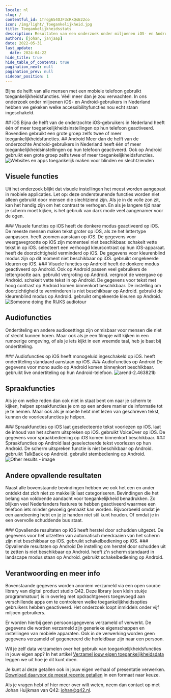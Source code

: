 ```yaml
---
locale: nl
slug: /
contentful_id: 1Trqg654OJF3cRkQsE22co
icon: /img/light/_Toegankelijkheid.jpg
title: Toegankelijkheidsstats
description: Resultaten van een onderzoek onder miljoenen iOS- en Android-gebruikers waarin is onderzocht welke toegankelijkheidsfuncties nou echt staan ingeschakeld.
authors: [johan, janjaap]
date: 2022-05-31
last_update:
  date: 2024-04-22
hide_title: true
hide_table_of_contents: true
pagination_next: null
pagination_prev: null
sidebar_position: 1
---
```


<Hero
  title="Stats over toegankelijkheid"
/>

Bijna de helft van alle mensen met een mobiele telefoon gebruikt toegankelijkheidsfuncties. Véél meer dan je zou verwachten. In ons onderzoek onder miljoenen iOS- en Android-gebruikers in Nederland hebben we gekeken welke accessibilityfuncties nou echt staan ingeschakeld.

<TwoColumnBlock>
  <LeftColumn>
    <ColumnRow>
      <TextBlock showBackgroundColor={false}>
        ## iOS
      </TextBlock>
    </ColumnRow>
    <ColumnRow>
      <PercentageBlock
        metrics={[
          { title: 'At least one feature on iOS', number: 45, isPercentage: true }
        ]}>
        Bijna de helft van de onderzochte iOS-gebruikers in Nederland heeft één of meer toegankelijkheids­instellingen op hun telefoon geactiveerd.
      </PercentageBlock>
    </ColumnRow>
    <ColumnRow>
      <PercentageBlock
        metrics={[
          { title: 'At least one feature on iOS', number: 15, isPercentage: true }
        ]}>
        Bovendien gebruikt een grote groep zelfs twee of meer toegankelijkheidsfuncties.
      </PercentageBlock>
    </ColumnRow>
  </LeftColumn>
  <RightColumn>
    <ColumnRow>
      <TextBlock showBackgroundColor={false}>
        ## Android
      </TextBlock>
    </ColumnRow>
    <ColumnRow>
      <PercentageBlock
        metrics={[
          { title: 'At least 1 feature on Android', key: 'android-accessibility_features-1+', isPercentage: true }
        ]}>
        Meer dan de helft van de onderzochte Android-gebruikers in Nederland heeft één of meer toegankelijkheids­instellingen op hun telefoon geactiveerd.
      </PercentageBlock>
    </ColumnRow>
    <ColumnRow>
      <PercentageBlock
        metrics={[
          { title: 'At least two features on Android', key: 'android-accessibility_features-2+', isPercentage: true }
        ]}>
        Ook op Android gebruikt een grote groep zelfs twee of meer toegankelijkheidsfuncties.
      </PercentageBlock>
    </ColumnRow>
  </RightColumn>
</TwoColumnBlock>

<Image src="/img/light/Websites-en-apps-toegankelijk-maken-voor-blinden-en-slechtzienden.c6c8901.png" alt="Websites en apps toegankelijk maken voor blinden en slechtzienden"/>

## Visuele functies

Uit het onderzoek blijkt dat visuele instellingen het meest worden aangepast in mobiele applicaties. Let op: deze ondersteunende functies worden niet alleen gebruikt door mensen die slechtziend zijn. Als je in de volle zon zit, kan het handig zijn om het contrast te verhogen. En als je langere tijd naar je scherm moet kijken, is het gebruik van dark mode veel aangenamer voor de ogen.

<TwoColumnBlock>
  <LeftColumn>
    <ColumnRow>
      <TextBlock showBackgroundColor={false}>
        ### Visuele functies op iOS
      </TextBlock>
    </ColumnRow>
    <ColumnRow>
      <PercentageBlock
        metrics={[
          { title: 'Donkere modus', key: 'ios-preference_ui_style-dark', isPercentage: true }
        ]}
        label="Meer over donkere modus"
        url="/nl/stats/donkere-modus">
        heeft de donkere modus geactiveerd op iOS.
      </PercentageBlock>
    </ColumnRow>
    <ColumnRow>
      <PercentageBlock
        metrics={[
          { title: 'Verkleinde tekst', key: 'ios-custom_content_size-smaller', isPercentage: true },
          { title: 'Normale tekstgrootte', key: 'ios-custom_content_size-default', isPercentage: true },
          { title: 'Vergrootte tekst', key: 'ios-custom_content_size-larger', isPercentage: true }
        ]}
        label="Meer over lettergrootte"
        url="/nl/stats/lettergrootte">
        De meeste mensen maken tekst groter op iOS, als ze het lettertype aanpassen.
      </PercentageBlock>
    </ColumnRow>
    <ColumnRow>
      <PercentageBlock
        metrics={[
          { title: 'Scherm inzoomen', key: 'ios-screen_zoomed-true', isPercentage: true }
        ]}
        label="Meer over zoomen"
        url="/nl/stats/zoom">
        heeft zoomen aanstaan op iOS.
      </PercentageBlock>
    </ColumnRow>
    <ColumnRow>
      <TextBlock showBackgroundColor={true}>
        De gegevens voor weergavegrootte op iOS zijn momenteel niet beschikbaar.
        <CustomLink
          url="/nl/stats/weergavegrootte"
          label="Meer over weergavegrootte"
          external={false}
        />
      </TextBlock>
    </ColumnRow>
    <ColumnRow>
      <PercentageBlock
        metrics={[
          { title: 'Vette tekst', key: 'ios-accessibility_is_bold_text_enabled-true', isPercentage: true }
        ]}
        label="Meer over vette tekst"
        url="/nl/stats/vette-tekst">
        schakelt vette tekst in op iOS.
      </PercentageBlock>
    </ColumnRow>
    <ColumnRow>
      <PercentageBlock
        metrics={[
          { title: 'Color contrast', key: 'ios-accessibility_is_darker_system_colors_enabled-true', isPercentage: true }
        ]}
        label="Meer over kleurcontrast"
        url="/nl/stats/verhoogd-contrast">
        selecteert een verhoogd kleurcontrast op hun iOS-apparaat.
      </PercentageBlock>
    </ColumnRow>
    <ColumnRow>
      <PercentageBlock
        metrics={[
          { title: 'iOS - transparency metric', key: 'ios-accessibility_is_reduce_transparency_enabled-true', isPercentage: true }
        ]}
        label="Meer over doorzichtigheid"
        url="/nl/stats/verminderde-transparantie">
        heeft de doorzichtigheid verminderd op iOS.
      </PercentageBlock>
    </ColumnRow>
    <ColumnRow>
      <TextBlock showBackgroundColor={true}>
        De gegevens voor kleurenblind modus zijn op dit moment niet beschikbaar op iOS.
        <CustomLink
          url="/nl/stats/kleurblind-modus"
          label="Meer over kleurenblind modus"
          external={false}
        />
      </TextBlock>
    </ColumnRow>
    <ColumnRow>
      <PercentageBlock
        metrics={[
          { title: 'iOS - invert colors metric', key: 'ios-accessibility_is_invert_colors_enabled-true', isPercentage: true }
        ]}
        label="Meer over kleuren omkeren"
        url="/nl/stats/kleuren-omkeren">
        gebruikt omgekeerde kleuren op iOS.
      </PercentageBlock>
    </ColumnRow>
  </LeftColumn>
  <RightColumn>
    <ColumnRow>
      <TextBlock showBackgroundColor={false}>
        ### Visuele functies op Android
      </TextBlock>
    </ColumnRow>
    <ColumnRow>
      <PercentageBlock
        metrics={[
          { title: 'Donkere modus', key: 'android-preference_is_nightmode_enabled-true', isPercentage: true }
        ]}
        label="Meer over donkere modus"
        url="/nl/stats/donkere-modus">
        heeft de donkere modus geactiveerd op Android.
      </PercentageBlock>
    </ColumnRow>
    <ColumnRow>
      <PercentageBlock
        metrics={[
          { title: 'Normale tekstgrootte', key: 'android-default_screen_font_scale-true', isPercentage: true },
          { title: 'Vergrootte tekst', key: 'android-screen_font_scale_default_comparison-bigger', isPercentage: true },
          { title: 'Verkleinde tekst', key: 'android-screen_font_scale_default_comparison-smaller', isPercentage: true }
        ]}
        label="Meer over lettergrootte"
        url="/nl/stats/lettergrootte">
        Ook op Android passen veel gebruikers de lettergrootte aan.
      </PercentageBlock>
    </ColumnRow>
    <ColumnRow>
      <PercentageBlock
        metrics={[
          { title: 'Vergroting', key: 'android-accessibility_is_magnification_enabled-true', isPercentage: true }
        ]}
        label="Meer over zoomen"
        url="/nl/stats/zoom">
        gebruikt vergroting op Android.
      </PercentageBlock>
    </ColumnRow>
    <ColumnRow>
      <PercentageBlock
        metrics={[
          { title: 'Weergavegrootte', key: 'android-screen_display_scale_default_comparison-bigger', isPercentage: true }
        ]}
        label="Meer over weergavegrootte"
        url="/nl/stats/weergavegrootte">
        vergroot de weergave op Android.
      </PercentageBlock>
    </ColumnRow>
    <ColumnRow>
      <PercentageBlock
        metrics={[
          { title: 'Vette tekst', key: 'android-preference_font_weight_adjustment-300', isPercentage: true }
        ]}
        label="Meer over vette tekst"
        url="/nl/stats/vette-tekst">
        schakelt vette tekst in op Android.
      </PercentageBlock>
    </ColumnRow>
    <ColumnRow>
      <TextBlock showBackgroundColor={true}>
        De gegevens voor tekst met hoog contrast op Android komen binnenkort beschikbaar.
        <CustomLink
          url="/nl/stats/verhoogd-contrast"
          label="Meer over kleurcontrast"
          external={false}
        />
      </TextBlock>
    </ColumnRow>
    <ColumnRow>
      <TextBlock showBackgroundColor={true}>
        De instelling om doorzichtigheid te verminderen is niet beschikbaar op Android.
        <CustomLink
          url="/nl/stats/verminderde-transparantie"
          label="Meer over doorzichtigheid"
          external={false}
        />
      </TextBlock>
    </ColumnRow>
    <ColumnRow>
      <PercentageBlock
        metrics={[
          { title: 'Kleurenblind modus', key: 'android-accessibility_is_color_blind_mode_enabled-true', isPercentage: true }
        ]}
        label="Meer over kleurenblind modus"
        url="/nl/stats/kleurblind-modus">
        gebruikt de kleurenblind modus op Android.
      </PercentageBlock>
    </ColumnRow>
    <ColumnRow>
      <PercentageBlock
        metrics={[
          { title: 'Android - invert colors metric', key: 'android-accessibility_is_color_inversion_enabled-true', isPercentage: true }
        ]}
        label="Meer over kleuren omkeren"
        url="/nl/stats/kleuren-omkeren">
        gebruikt omgekeerde kleuren op Android.
      </PercentageBlock>
    </ColumnRow>
  </RightColumn>
</TwoColumnBlock>

<Image src="/img/light/rijks-tour2.6d50992.jpg" alt="Someone doing the RIJKS audiotour"/>

## Audiofuncties

Ondertiteling en andere audiosettings zijn onmisbaar voor mensen die niet of slecht kunnen horen. Maar ook als je een filmpje wilt kijken in een rumoerige omgeving, of als je iets kijkt in een vreemde taal, heb je baat bij ondertiteling.


<TwoColumnBlock>
  <LeftColumn>
    <ColumnRow>
      <TextBlock showBackgroundColor={false}>
        ### Audiofuncties op iOS
      </TextBlock>
    </ColumnRow>
    <ColumnRow>
      <PercentageBlock
        metrics={[
          { title: 'iOS - mono audio metric', key: 'ios-accessibility_is_mono_audio_enabled-true', isPercentage: true }
        ]}
        label="Meer over monogeluid"
        url="/nl/stats/mono-audio">
        heeft monogeluid ingeschakeld op iOS.
      </PercentageBlock>
    </ColumnRow>
    <ColumnRow>
      <PercentageBlock
        metrics={[
          { title: 'iOS - closed captions metric', key: 'ios-accessibility_is_closed_captioning_enabled-true', isPercentage: true }
        ]}
        label="Meer over ondertiteling"
        url="/nl/stats/ondertiteling">
        heeft ondertiteling standaard aanstaan op iOS.
      </PercentageBlock>
    </ColumnRow>
  </LeftColumn>
  <RightColumn>
    <ColumnRow>
      <TextBlock showBackgroundColor={false}>
        ### Audiofuncties op Android
      </TextBlock>
    </ColumnRow>
    <ColumnRow>
      <TextBlock showBackgroundColor={true}>
        De gegevens voor mono audio op Android komen binnenkort beschikbaar.
        <CustomLink
          url="/nl/stats/mono-audio"
          label="Meer over monogeluid"
          external={false}
        />
      </TextBlock>
    </ColumnRow>
    <ColumnRow>
      <PercentageBlock
        metrics={[
          { title: 'Ondertiteling', key: 'android-accessibility_is_closed_captioning_enabled-true', isPercentage: true }
        ]}
        label="Meer over ondertiteling"
        url="/nl/stats/ondertiteling">
        gebruikt live ondertiteling op hun Android-telefoon.
      </PercentageBlock>
    </ColumnRow>
  </RightColumn>
</TwoColumnBlock>

<Image src="/img/light/arend-2.463821b.jpg" alt="arend-2.463821b"/>

## Spraakfuncties

Als je om welke reden dan ook niet in staat bent om naar je scherm te kijken, helpen spraakfuncties je om op een andere manier de informatie tot je te nemen. Maar ook als je moeite hebt met lezen van geschreven tekst, kunnen de voorleesfuncties je helpen.


<TwoColumnBlock>
  <LeftColumn>
    <ColumnRow>
      <TextBlock showBackgroundColor={false}>
        ### Spraakfuncties op iOS
      </TextBlock>
    </ColumnRow>
    <ColumnRow>
      <PercentageBlock
        metrics={[
          { title: 'iOS - speak selection metric', key: 'ios-accessibility_is_speak_selection_enabled-true', isPercentage: true }
        ]}
        label="Meer over spreek selectie uit"
        url="/nl/stats/spreek-selectie-uit">
        laat geselecteerde tekst voorlezen op iOS.
      </PercentageBlock>
    </ColumnRow>
    <ColumnRow>
      <PercentageBlock
        metrics={[
          { title: 'iOS - speak screen metric', key: 'ios-accessibility_is_speak_screen_enabled-true', isPercentage: true }
        ]}
        label="Meer over scherm uitspreken"
        url="/nl/stats/spreek-scherm-uit">
        laat de inhoud van het scherm uitspreken op iOS.
      </PercentageBlock>
    </ColumnRow>
    <ColumnRow>
      <PercentageBlock
        metrics={[
          { title: 'iOS - voiceover metric', key: 'ios-accessibility_is_voice_over_running-true', isPercentage: true }
        ]}
        label="Meer over de schermlezer"
        url="/nl/stats/schermlezer">
        gebruikt VoiceOver op iOS.
      </PercentageBlock>
    </ColumnRow>
    <ColumnRow>
      <TextBlock showBackgroundColor={true}>
        De gegevens voor spraakbediening op iOS komen binnenkort beschikbaar.
        <CustomLink
          url="/nl/stats/stembediening"
          label="Meer over stembediening"
          external={false}
        />
      </TextBlock>
    </ColumnRow>
  </LeftColumn>
  <RightColumn>
    <ColumnRow>
      <TextBlock showBackgroundColor={false}>
        ### Spraakfuncties op Android
      </TextBlock>
    </ColumnRow>
    <ColumnRow>
      <PercentageBlock
        metrics={[
          { title: 'Android - selecteer om uit te spreken', key: 'android-accessibility_is_select_to_speak_enabled-true', isPercentage: true }
        ]}
        label="Meer over spreek selectie uit"
        url="/nl/stats/spreek-selectie-uit">
        laat geselecteerde tekst voorlezen op hun Android.
      </PercentageBlock>
    </ColumnRow>
    <ColumnRow>
      <TextBlock showBackgroundColor={true}>
        De scherm uitspreken functie is niet beschikbaar op Android.
        <CustomLink
          url="/nl/stats/spreek-scherm-uit"
          label="Meer over scherm uitspreken"
          external={false}
        />
      </TextBlock>
    </ColumnRow>
    <ColumnRow>
      <PercentageBlock
        metrics={[
          { title: 'Android - talkback metric', key: 'android-accessibility_is_talk_back_enabled-true', isPercentage: true }
        ]}
        label="Meer over de schermlezer"
        url="/nl/stats/schermlezer">
        gebruikt TalkBack op Android.
      </PercentageBlock>
    </ColumnRow>
    <ColumnRow>
      <PercentageBlock
        metrics={[
          { title: 'Android - voice access metric', key: 'android-accessibility_is_voice_access_enabled-true', isPercentage: true }
        ]}
        label="Meer over stembediening"
        url="/nl/stats/stembediening">
        gebruikt stembediening op Android.
      </PercentageBlock>
    </ColumnRow>
  </RightColumn>
</TwoColumnBlock>

<Image src="/img/light/old-person-phone.aba87b4.jpg" alt="Other results - image"/>

## Andere opvallende resultaten

Naast alle bovenstaande bevindingen hebben we ook het een en ander ontdekt dat zich niet zo makkelijk laat categoriseren. Bevindingen die het belang van voldoende aandacht voor toegankelijkheid benadrukken. Zo blijken veel Nederlanders features te hebben geactiveerd waarmee een telefoon iets minder gevoelig gemaakt kan worden. Bijvoorbeeld omdat je een aandoening hebt en je je handen niet stil kunt houden. Of omdat je in een overvolle schuddende bus staat.

<TwoColumnBlock>
  <LeftColumn>
    <ColumnRow>
      <TextBlock showBackgroundColor={false}>
        ### Opvallende resultaten op iOS
      </TextBlock>
    </ColumnRow>
    <ColumnRow>
      <PercentageBlock
        metrics={[
          { title: 'Herstel door schudden uit', key: 'ios-accessibility_is_shake_to_undo_enabled-false', isPercentage: true }
        ]}
        label="Meer over herstel door schudden"
        url="/nl/stats/herstel-door-schudden">
        heeft herstel door schudden uitgezet.
      </PercentageBlock>
    </ColumnRow>
    <ColumnRow>
      <TextBlock showBackgroundColor={true}>
        De gegevens voor het uitzetten van automatisch meedraaien van het scherm zijn niet beschikbaar op iOS.
        <CustomLink
          url="/nl/stats/scherm-draaien"
          label="Meer over scherm automatisch draaien"
          external={false}
        />
      </TextBlock>
    </ColumnRow>
    <ColumnRow>
      <PercentageBlock
        metrics={[
          { title: 'Schakelbediening', key: 'ios-accessibility_is_switch_control_running-true', isPercentage: true }
        ]}
        label="Meer over schakelbediening"
        url="/nl/stats/schakelbediening">
        gebruikt schakelbediening op iOS.
      </PercentageBlock>
    </ColumnRow>
  </LeftColumn>
  <RightColumn>
    <ColumnRow>
      <TextBlock showBackgroundColor={false}>
        ### Opvallende resultaten op Android
      </TextBlock>
    </ColumnRow>
    <ColumnRow>
      <TextBlock showBackgroundColor={true}>
        De instelling om herstel door schudden uit te zetten is niet beschikbaar op Android.
        <CustomLink
          url="/nl/stats/herstel-door-schudden"
          label="Meer over herstel door schudden"
          external={false}
        />
      </TextBlock>
    </ColumnRow>
    <ColumnRow>
      <PercentageBlock
        metrics={[
          { title: 'Scherm oriëntatie landscape', key: 'android-screen_orientation-landscape', isPercentage: true }
        ]}
        label="Meer over scherm automatisch draaien"
        url="/nl/stats/scherm-draaien">
        heeft z'n scherm standaard in landscape modus staan op Android.
      </PercentageBlock>
    </ColumnRow>
    <ColumnRow>
      <PercentageBlock
        metrics={[
          { title: 'Schakelbediening', key: 'android-accessibility_is_switch_access_enabled-true', isPercentage: true }
        ]}
        label="Meer over schakelbediening"
        url="/nl/stats/schakelbediening">
        gebruikt schakelbediening op Android.
      </PercentageBlock>
    </ColumnRow>
  </RightColumn>
</TwoColumnBlock>

## Verantwoording en meer info

Bovenstaande gegevens worden anoniem verzameld via een open source library van digital product studio Q42. Deze library (een klein stukje programmatuur) is in overleg met opdrachtgevers toegevoegd aan verschillende apps om te controleren welke toegankelijkheidsopties gebruikers hebben geactiveerd. Het onderzoek loopt inmiddels onder vijf miljoen gebruikers.

Er worden hierbij geen persoonsgegevens verzameld of verwerkt. De gegevens die worden verzameld zijn generieke eigenschappen en instellingen van mobiele apparaten. Ook in de verwerking worden geen gegevens verzameld of gegenereerd die herleidbaar zijn naar een persoon.

Wil je zelf data verzamelen over het gebruik van toegankelijkheidsfuncties in jouw eigen app? In het artikel [Verzamel jouw eigen toegankelijkheidsdata](/nl/artikelen/verzamel-jouw-eigen-toegankelijkheidsdata) leggen we uit hoe je dit kunt doen.

Je kunt al deze getallen ook in jouw eigen verhaal of presentatie verwerken. [Download daarvoor de meest recente getallen](/nl/stats/download-stats) in een formaat naar keuze.

Als je vragen hebt of hier meer over wilt weten, neem dan contact op met Johan Huijkman van Q42: [johan@q42.nl](mailto:johan@q42.nl).
